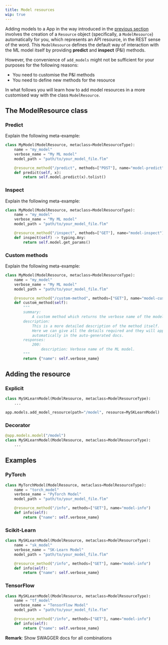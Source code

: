```yaml
---
title: Model resources
wip: true
---
```


Adding models to a <FlamaName /> App in the way introduced in the
[previous section](/docs/machine-learning-api/add-models) involves the creation of a `Resource` object (specifically, a
`ModelResource`) automatically for you, which represents an API resource, in the REST sense of the word. This
`ModelResource` defines the default way of interaction with the ML model itself by providing **predict** and **inspect**
(P&I) methods.

However, the convenience of `add_models` might not be sufficient for your purposes for the following reasons:

- You need to customise the P&I methods
- You need to define new methods for the resource

In what follows you will learn how to add model resources in a more customised way with the class `ModelResource`.

## The ModelResource class

### Predict

Explain the following meta-example:

```python
class MyModel(ModelResource, metaclass=ModelResourceType):
    name = "my_model"
    verbose_name = "My ML model"
    model_path = "path/to/your_model_file.flm"

    @resource_method("/predict", methods=["POST"], name="model-predict")
    def predict(self, x):
        return self.model.predict(x).tolist()
```

### Inspect

Explain the following meta-example:

```python
class MyModel(ModelResource, metaclass=ModelResourceType):
    name = "my_model"
    verbose_name = "My ML model"
    model_path = "path/to/your_model_file.flm"

    @resource_method("/inspect", methods=["GET"], name="model-inspect")
    def inspect(self) -> typing.Any:
        return self.model.get_params()
```

### Custom methods

Explain the following meta-example:

```python
class MyModel(ModelResource, metaclass=ModelResourceType):
    name = "my_model"
    verbose_name = "My ML model"
    model_path = "path/to/your_model_file.flm"

    @resource_method("/custom-method", methods=["GET"], name="model-custom-method")
    def custom_method(self):
        """
        summary:
            A custom method which returns the verbose name of the model.
        description:
            This is a more detailed description of the method itself.
            Here we can give all the details required and they will appear
            automatically in the auto-generated docs.
        responses:
            200:
                description: Verbose name of the ML model.
        """
        return {"name": self.verbose_name}
```

## Adding the resource

### Explicit

```python
class MySKLearnModel(ModelResource, metaclass=ModelResourceType):
    ...

app.models.add_model_resource(path="/model", resource=MySKLearnModel)
```

### Decorator

```python
@app.models.model("/model")
class MySKLearnModel(ModelResource, metaclass=ModelResourceType):
    ...
```

## Examples

### PyTorch

```python
class MyTorchModel(ModelResource, metaclass=ModelResourceType):
    name = "torch_model"
    verbose_name = "PyTorch Model"
    model_path = "path/to/your_model_file.flm"

    @resource_method("/info", methods=["GET"], name="model-info")
    def info(self):
        return {"name": self.verbose_name}
```

### Scikit-Learn

```python
class MySKLearnModel(ModelResource, metaclass=ModelResourceType):
    name = "sk_model"
    verbose_name = "SK-Learn Model"
    model_path = "path/to/your_model_file.flm"

    @resource_method("/info", methods=["GET"], name="model-info")
    def info(self):
        return {"name": self.verbose_name}
```

### TensorFlow

```python
class MySKLearnModel(ModelResource, metaclass=ModelResourceType):
    name = "tf_model"
    verbose_name = "TensorFlow Model"
    model_path = "path/to/your_model_file.flm"

    @resource_method("/info", methods=["GET"], name="model-info")
    def info(self):
        return {"name": self.verbose_name}
```

**Remark**: Show SWAGGER docs for all combinations
